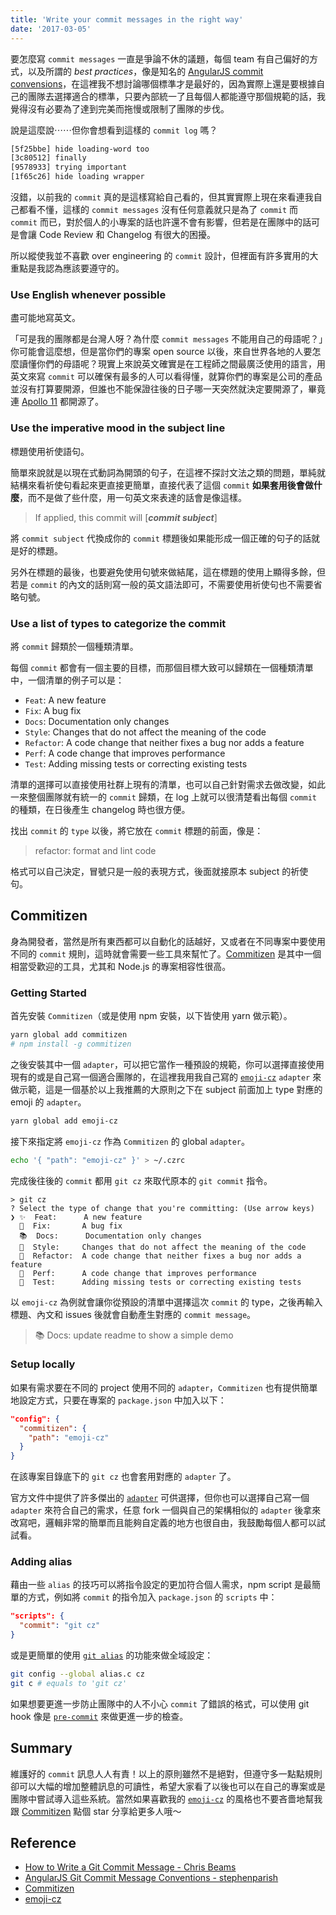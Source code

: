 ```yaml
---
title: 'Write your commit messages in the right way'
date: '2017-03-05'
---
```


要怎麼寫 `commit messages` 一直是爭論不休的議題，每個 team 有自己偏好的方式，以及所謂的 _best practices_，像是知名的 [AngularJS commit convensions](https://gist.github.com/stephenparish/9941e89d80e2bc58a153)，在這裡我不想討論哪個標準才是最好的，因為實際上還是要根據自己的團隊去選擇適合的標準，只要內部統一了且每個人都能遵守那個規範的話，我覺得沒有必要為了達到完美而拖慢或限制了團隊的步伐。

說是這麼說⋯⋯但你會想看到這樣的 `commit log` 嗎？

```bash
[5f25bbe] hide loading-word too
[3c80512] finally
[9578933] trying important
[1f65c26] hide loading wrapper
```

沒錯，以前我的 `commit` 真的是這樣寫給自己看的，但其實實際上現在來看連我自己都看不懂，這樣的 `commit messages` 沒有任何意義就只是為了 `commit` 而 `commit` 而已，對於個人的小專案的話也許還不會有影響，但若是在團隊中的話可是會讓 Code Review 和 Changelog 有很大的困擾。

所以縱使我並不喜歡 over engineering 的 `commit` 設計，但裡面有許多實用的大重點是我認為應該要遵守的。

### Use English whenever possible

盡可能地寫英文。

「可是我的團隊都是台灣人呀？為什麼 `commit messages` 不能用自己的母語呢？」你可能會這麼想，但是當你們的專案 open source 以後，來自世界各地的人要怎麼讀懂你們的母語呢？現實上來說英文確實是在工程師之間最廣泛使用的語言，用英文來寫 `commit` 可以確保有最多的人可以看得懂，就算你們的專案是公司的產品並沒有打算要開源，但誰也不能保證往後的日子哪一天突然就決定要開源了，畢竟連 [Apollo 11](https://github.com/chrislgarry/Apollo-11) 都開源了。

### Use the imperative mood in the subject line

標題使用祈使語句。

簡單來說就是以現在式動詞為開頭的句子，在這裡不探討文法之類的問題，單純就結構來看祈使句看起來更直接更簡單，直接代表了這個 `commit` **如果套用後會做什麼**，而不是做了些什麼，用一句英文來表達的話會是像這樣。

> If applied, this commit will [_**commit subject**_]

將 `commit subject` 代換成你的 `commit` 標題後如果能形成一個正確的句子的話就是好的標題。

另外在標題的最後，也要避免使用句號來做結尾，這在標題的使用上顯得多餘，但若是 `commit` 的內文的話則寫一般的英文語法即可，不需要使用祈使句也不需要省略句號。

### Use a list of types to categorize the commit

將 `commit` 歸類於一個種類清單。

每個 `commit` 都會有一個主要的目標，而那個目標大致可以歸類在一個種類清單中，一個清單的例子可以是：

- `Feat`: A new feature
- `Fix`: A bug fix
- `Docs`: Documentation only changes
- `Style`: Changes that do not affect the meaning of the code
- `Refactor`: A code change that neither fixes a bug nor adds a feature
- `Perf`: A code change that improves performance
- `Test`: Adding missing tests or correcting existing tests

清單的選擇可以直接使用社群上現有的清單，也可以自己針對需求去做改變，如此一來整個團隊就有統一的 `commit` 歸類，在 log 上就可以很清楚看出每個 `commit` 的種類，在日後產生 changelog 時也很方便。

找出 `commit` 的 `type` 以後，將它放在 `commit` 標題的前面，像是：

> refactor: format and lint code

格式可以自己決定，冒號只是一般的表現方式，後面就接原本 subject 的祈使句。


## Commitizen

身為開發者，當然是所有東西都可以自動化的話越好，又或者在不同專案中要使用不同的 `commit` 規則，這時就會需要一些工具來幫忙了。[Commitizen](https://github.com/commitizen/cz-cli) 是其中一個相當受歡迎的工具，尤其和 Node.js 的專案相容性很高。

### Getting Started

首先安裝 `Commitizen`（或是使用 npm 安裝，以下皆使用 yarn 做示範）。
```bash
yarn global add commitizen
# npm install -g commitizen
```

之後安裝其中一個 `adapter`，可以把它當作一種預設的規範，你可以選擇直接使用現有的或是自己寫一個適合團隊的，在這裡我用我自己寫的 [`emoji-cz`](https://github.com/kevin940726/emoji-cz) `adapter` 來做示範，這是一個基於以上我推薦的大原則之下在 subject 前面加上 type 對應的 emoji 的 `adapter`。

```bash
yarn global add emoji-cz
```

接下來指定將 `emoji-cz` 作為 `Commitizen` 的 global `adapter`。
```bash
echo '{ "path": "emoji-cz" }' > ~/.czrc
```

完成後往後的 `commit` 都用 `git cz` 來取代原本的 `git commit` 指令。
```text
> git cz
? Select the type of change that you're committing: (Use arrow keys)
❯ ✨  Feat:      A new feature
  🐛  Fix:       A bug fix
  📚  Docs:      Documentation only changes
  🎨  Style:     Changes that do not affect the meaning of the code
  🔨  Refactor:  A code change that neither fixes a bug nor adds a feature
  🚀  Perf:      A code change that improves performance
  🚨  Test:      Adding missing tests or correcting existing tests
```

以 `emoji-cz` 為例就會讓你從預設的清單中選擇這次 `commit` 的 type，之後再輸入標題、內文和 issues 後就會自動產生對應的 `commit message`。

> 📚 Docs: update readme to show a simple demo

### Setup locally

如果有需求要在不同的 project 使用不同的 `adapter`，`Commitizen` 也有提供簡單地設定方式，只要在專案的 `package.json` 中加入以下：

```json
"config": {
  "commitizen": {
    "path": "emoji-cz"
  }
}
```

在該專案目錄底下的 `git cz` 也會套用對應的 `adapter` 了。

官方文件中提供了許多傑出的 [`adapter`](https://github.com/commitizen/cz-cli#adapters) 可供選擇，但你也可以選擇自己寫一個 `adapter` 來符合自己的需求，任意 fork 一個與自己的架構相似的 `adapter` 後拿來改寫吧，邏輯非常的簡單而且能夠自定義的地方也很自由，我鼓勵每個人都可以試試看。

### Adding alias

藉由一些 `alias` 的技巧可以將指令設定的更加符合個人需求，npm script 是最簡單的方式，例如將 `commit` 的指令加入 `package.json` 的 `scripts` 中：

```json
"scripts": {
  "commit": "git cz"
}
```

或是更簡單的使用 [`git alias`](https://git-scm.com/book/zh-tw/v1/Git-%E5%9F%BA%E7%A4%8E-%E6%8F%90%E7%A4%BA%E5%92%8C%E6%8A%80%E5%B7%A7#Git-命令別名) 的功能來做全域設定：
```bash
git config --global alias.c cz
git c # equals to 'git cz'
```

如果想要更進一步防止團隊中的人不小心 `commit` 了錯誤的格式，可以使用 git hook 像是 [`pre-commit`](https://github.com/observing/pre-commit) 來做更進一步的檢查。

## Summary

維護好的 `commit` 訊息人人有責！以上的原則雖然不是絕對，但遵守多一點點規則卻可以大幅的增加整體訊息的可讀性，希望大家看了以後也可以在自己的專案或是團隊中嘗試導入這些系統。當然如果喜歡我的 [`emoji-cz`](https://github.com/kevin940726/emoji-cz) 的風格也不要吝嗇地幫我跟 [Commitizen](https://github.com/commitizen/cz-cli) 點個 star 分享給更多人哦～

## Reference
- [How to Write a Git Commit Message - Chris Beams](https://chris.beams.io/posts/git-commit/)
- [AngularJS Git Commit Message Conventions - stephenparish](https://gist.github.com/stephenparish/9941e89d80e2bc58a153)
- [Commitizen](https://github.com/commitizen/cz-cli)
- [emoji-cz](https://github.com/kevin940726/emoji-cz)